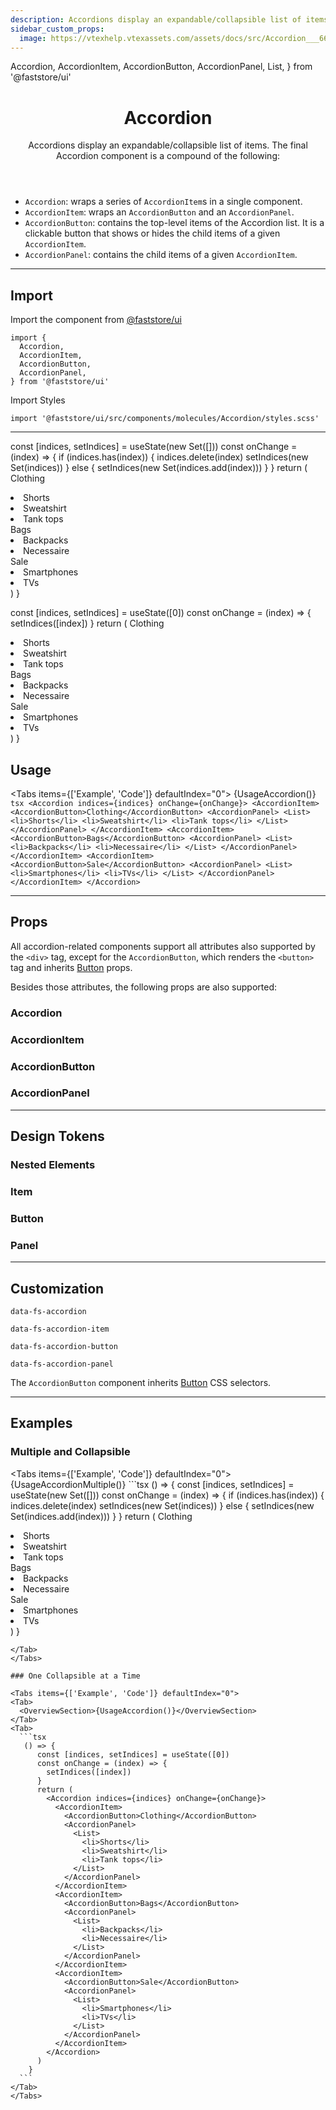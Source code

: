 ```yaml
---
description: Accordions display an expandable/collapsible list of items.
sidebar_custom_props:
  image: https://vtexhelp.vtexassets.com/assets/docs/src/Accordion___66012e5367e86c5b4422ff8d6974b8cd.png
---
```


  Accordion,
  AccordionItem,
  AccordionButton,
  AccordionPanel,
  List,
} from '@faststore/ui'

<header>

# Accordion

Accordions display an expandable/collapsible list of items. The final Accordion component is a compound of the following:

</header>

- `Accordion`: wraps a series of `AccordionItem`s in a single component.
- `AccordionItem`: wraps an `AccordionButton` and an `AccordionPanel`.
- `AccordionButton`: contains the top-level items of the Accordion list. It is a clickable button that shows or hides the child items of a given `AccordionItem`.
- `AccordionPanel`: contains the child items of a given `AccordionItem`.

---

## Import

Import the component from <a href="https://www.faststore.dev/reference/ui/get-started-faststore-ui">@faststore/ui</a>

```tsx
import {
  Accordion,
  AccordionItem,
  AccordionButton,
  AccordionPanel,
} from '@faststore/ui'
```

Import Styles

```tsx
import '@faststore/ui/src/components/molecules/Accordion/styles.scss'
```

---

  const [indices, setIndices] = useState(new Set([]))
  const onChange = (index) => {
    if (indices.has(index)) {
      indices.delete(index)
      setIndices(new Set(indices))
    } else {
      setIndices(new Set(indices.add(index)))
    }
  }
  return (
    <Accordion indices={indices} onChange={onChange}>
      <AccordionItem>
        <AccordionButton>Clothing</AccordionButton>
        <AccordionPanel>
          <List>
            <li>Shorts</li>
            <li>Sweatshirt</li>
            <li>Tank tops</li>
          </List>
        </AccordionPanel>
      </AccordionItem>
      <AccordionItem>
        <AccordionButton>Bags</AccordionButton>
        <AccordionPanel>
          <List>
            <li>Backpacks</li>
            <li>Necessaire</li>
          </List>
        </AccordionPanel>
      </AccordionItem>
      <AccordionItem>
        <AccordionButton>Sale</AccordionButton>
        <AccordionPanel>
          <List>
            <li>Smartphones</li>
            <li>TVs</li>
          </List>
        </AccordionPanel>
      </AccordionItem>
    </Accordion>
  )
}

  const [indices, setIndices] = useState([0])
  const onChange = (index) => {
    setIndices([index])
  }
  return (
    <Accordion indices={indices} onChange={onChange}>
      <AccordionItem>
        <AccordionButton>Clothing</AccordionButton>
        <AccordionPanel>
          <List>
            <li>Shorts</li>
            <li>Sweatshirt</li>
            <li>Tank tops</li>
          </List>
        </AccordionPanel>
      </AccordionItem>
      <AccordionItem>
        <AccordionButton>Bags</AccordionButton>
        <AccordionPanel>
          <List>
            <li>Backpacks</li>
            <li>Necessaire</li>
          </List>
        </AccordionPanel>
      </AccordionItem>
      <AccordionItem>
        <AccordionButton>Sale</AccordionButton>
        <AccordionPanel>
          <List>
            <li>Smartphones</li>
            <li>TVs</li>
          </List>
        </AccordionPanel>
      </AccordionItem>
    </Accordion>
  )
}

## Usage

<Tabs items={['Example', 'Code']} defaultIndex="0">
  <Tab>
    <OverviewSection>{UsageAccordion()}</OverviewSection>
  </Tab>
  <Tab>
    ```tsx
    <Accordion indices={indices} onChange={onChange}>
      <AccordionItem>
        <AccordionButton>Clothing</AccordionButton>
        <AccordionPanel>
          <List>
            <li>Shorts</li>
            <li>Sweatshirt</li>
            <li>Tank tops</li>
          </List>
        </AccordionPanel>
      </AccordionItem>
      <AccordionItem>
        <AccordionButton>Bags</AccordionButton>
        <AccordionPanel>
          <List>
            <li>Backpacks</li>
            <li>Necessaire</li>
          </List>
        </AccordionPanel>
      </AccordionItem>
      <AccordionItem>
        <AccordionButton>Sale</AccordionButton>
        <AccordionPanel>
          <List>
            <li>Smartphones</li>
            <li>TVs</li>
          </List>
        </AccordionPanel>
      </AccordionItem>
    </Accordion>
    ```
  </Tab>
</Tabs>

---

## Props

All accordion-related components support all attributes also supported by the `<div>` tag, except for the `AccordionButton`, which renders the `<button>` tag and inherits [Button](/reference/ui/atoms/Button) props.

Besides those attributes, the following props are also supported:

### Accordion

<PropsSection name="Accordion" />

### AccordionItem

<PropsSection name="AccordionItem" />

### AccordionButton

<PropsSection name="AccordionButton" />

### AccordionPanel

<PropsSection name="AccordionPanel" />

---

## Design Tokens

### Nested Elements

### Item

<TokenTable>
  <TokenRow
    token="--fs-accordion-item-border-bottom-width"
    value="var(--fs-border-width)"
  />
  <TokenRow
    token="--fs-accordion-item-border-bottom-color"
    value="var(--fs-border-color-light)"
    isColor
  />
</TokenTable>

### Button

<TokenTable>
  <TokenRow
    token="--fs-accordion-button-padding"
    value="var(--fs-spacing-3) 0"
  />
  <TokenRow
    token="--fs-accordion-button-font-size"
    value="var(--fs-text-size-3)"
  />
  <TokenRow
    token="--fs-accordion-button-font-weight"
    value="var(--fs-text-weight-bold)"
  />
  <TokenRow token="--fs-accordion-button-line-height" value="1.2" />
  <TokenRow
    token="--fs-accordion-button-color"
    value="var(--fs-color-text)"
    isColor
  />
  <TokenRow
    token="--fs-accordion-button-bkg-color"
    value="transparent"
    isColor
  />
</TokenTable>

### Panel

<TokenTable>
  <TokenRow
    token="--fs-accordion-panel-padding-bottom"
    value="var(--fs-spacing-4)"
  />
</TokenTable>

---

## Customization

`data-fs-accordion`

`data-fs-accordion-item`

`data-fs-accordion-button`

`data-fs-accordion-panel`

The `AccordionButton` component inherits [Button](/components/atoms/button) CSS selectors.

---

## Examples

### Multiple and Collapsible

<Tabs items={['Example', 'Code']} defaultIndex="0">
  <Tab>
    <OverviewSection>{UsageAccordionMultiple()}</OverviewSection>
  </Tab>
  <Tab>
    ```tsx
    () => {
      const [indices, setIndices] = useState(new Set([]))
      const onChange = (index) => {
        if (indices.has(index)) {
          indices.delete(index)
          setIndices(new Set(indices))
        } else {
          setIndices(new Set(indices.add(index)))
        }
      }
      return (
        <Accordion>
          <AccordionItem>
            <AccordionButton>Clothing</AccordionButton>
            <AccordionPanel>
              <List>
                <li>Shorts</li>
                <li>Sweatshirt</li>
                <li>Tank tops</li>
              </List>
            </AccordionPanel>
          </AccordionItem>
          <AccordionItem>
            <AccordionButton>Bags</AccordionButton>
            <AccordionPanel>
              <List>
                <li>Backpacks</li>
                <li>Necessaire</li>
              </List>
            </AccordionPanel>
          </AccordionItem>
          <AccordionItem>
            <AccordionButton>Sale</AccordionButton>
            <AccordionPanel>
              <List>
                <li>Smartphones</li>
                <li>TVs</li>
              </List>
            </AccordionPanel>
          </AccordionItem>
        </Accordion>
      )
    }
  ```
  </Tab>
</Tabs>

### One Collapsible at a Time

<Tabs items={['Example', 'Code']} defaultIndex="0">
  <Tab>
    <OverviewSection>{UsageAccordion()}</OverviewSection>
  </Tab>
  <Tab>
    ```tsx
     () => {
        const [indices, setIndices] = useState([0])
        const onChange = (index) => {
          setIndices([index])
        }
        return (
          <Accordion indices={indices} onChange={onChange}>
            <AccordionItem>
              <AccordionButton>Clothing</AccordionButton>
              <AccordionPanel>
                <List>
                  <li>Shorts</li>
                  <li>Sweatshirt</li>
                  <li>Tank tops</li>
                </List>
              </AccordionPanel>
            </AccordionItem>
            <AccordionItem>
              <AccordionButton>Bags</AccordionButton>
              <AccordionPanel>
                <List>
                  <li>Backpacks</li>
                  <li>Necessaire</li>
                </List>
              </AccordionPanel>
            </AccordionItem>
            <AccordionItem>
              <AccordionButton>Sale</AccordionButton>
              <AccordionPanel>
                <List>
                  <li>Smartphones</li>
                  <li>TVs</li>
                </List>
              </AccordionPanel>
            </AccordionItem>
          </Accordion>
        )
      }
    ```
  </Tab>
</Tabs>
